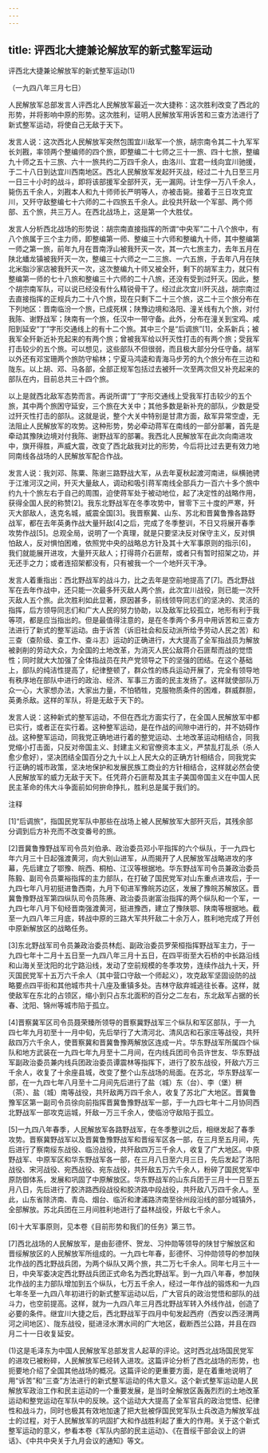 ```yaml
---
---
---
```

title: 评西北大捷兼论解放军的新式整军运动
---



评西北大捷兼论解放军的新式整军运动(1)


（一九四八年三月七日）

人民解放军总部发言人评西北人民解放军最近一次大捷称：这次胜利改变了西北的形势，并将影响中原的形势。这次胜利，证明人民解放军用诉苦和三查方法进行了新式整军运动，将使自己无敌于天下。

发言人说：这次西北人民解放军突然包围宜川敌军一个旅，胡宗南令其二十九军军长刘戡，率领两个整编师的四个旅，即整编二十七师之三十一旅、四十七旅，整编九十师之五十三旅、六十一旅共约二万四千余人，由洛川、宜君一线向宜川驰援，于二十八日到达宜川西南地区。西北人民解放军发起歼灭战，经过二十九日至三月一日三十小时的战斗，即将该部援军全部歼灭，无一漏网。计生俘一万八千余人，毙伤五千余人，刘戡本人和九十师师长严明等人，亦被击毙。接着于三日攻克宜川，又歼守敌整编七十六师的二十四旅五千余人。此役共歼敌一个军部、两个师部、五个旅，共三万人。在西北战场上，这是第一个大胜仗。

发言人分析西北战场的形势说：胡宗南直接指挥的所谓“中央军”二十八个旅中，有八个旅属于三个主力师，即整编第一师、整编三十六师和整编九十师，其中整编第一师之第一旅，前年九月在晋南浮山被我歼灭一次，其一六七旅主力，去年五月在陕北蟠龙镇被我歼灭一次，整编三十六师之一二三旅、一六五旅，于去年八月在陕北米脂沙家店被我歼灭一次，这次整编九十师又被全歼，剩下的胡军主力，就只有整编第一师的七十八旅和整编三十六师的二十八旅，还没有受到过歼灭。因此，整个胡宗南军队，可以说已经没有什么精锐骨干了。经过此次宜川歼灭战，胡宗南过去直接指挥的正规兵力二十八个旅，现在只剩下二十三个旅，这二十三个旅分布在下列地区：晋南临汾一个旅，已成死棋；陕豫边境和洛阳、潼关线有九个旅，对付我陈、谢野战军；陕南有一个旅，任汉中一带守备。此外，分布在潼关到宝鸡、咸阳到延安“丁”字形交通线上的有十二个旅。其中三个是“后调旅”[1]，全系新兵；被我军全歼新近补充起来的有两个旅；曾被我军给以歼灭性打击的有两个旅；受我军打击较少的五个旅。可以想见，这些部队不但很弱，而且极大部分分任守备。胡军以外还有邓宝珊两个旅防守榆林；宁夏马鸿逵和青海马步芳的九个旅分布在三边和陇东。以上胡、邓、马各部，全部正规军包括过去被歼一次至两次但又补充起来的部队在内，目前总共三十四个旅。

以上是就西北敌军态势而言。再说所谓“丁”字形交通线上受我军打击较少的五个旅，其中两个旅困守延安，三个旅在大关中；其他多数是新补充的部队，少数是受过歼灭性打击的部队。这就是说，整个大关中特别是甘肃方面，敌军异常空虚，无法阻止人民解放军的攻势。这种形势，势必牵动蒋军在南线的一部分部署，首先是牵动其豫陕边境对付我陈、谢野战军的部署。我西北人民解放军在此次向南进攻中，旗开得胜，声威大震，改变了西北敌我对比的形势，今后将比过去更有效力地同南线各战场的人民解放军配合作战。

发言人说：我刘邓、陈粟、陈谢三路野战大军，从去年夏秋起渡河南进，纵横驰骋于江淮河汉之间，歼灭大量敌人，调动和吸引蒋军南线全部兵力一百六十多个旅中约九十个旅左右于自己的周围，迫使蒋军处于被动地位，起了决定性的战略作用，获得全国人民的称赞[2]。我东北野战军在冬季攻势中，冒零下三十度的严寒，歼灭大部敌人，迭克名城，威震全国[3]。我晋察冀、山东、苏北和晋冀鲁豫各路野战军，都在去年英勇作战大量歼敌[4]之后，完成了冬季整训，不日又将展开春季攻势作战[5]。总观全局，说明了一个真理，就是只要坚决反对保守主义，反对惧怕敌人，反对惧怕困难，依照党中央的战略总方针及其十大军事原则的指示[6]，我们就能展开进攻，大量歼灭敌人；打得蒋介石匪帮，或者只有暂时招架之功，并无还手之力；或者连招架都没有，只有被我一个一个地歼灭干净。

发言人着重指出：西北野战军的战斗力，比之去年是空前地提高了[7]。西北野战军在去年作战中，还只能一次最多歼灭敌人两个旅，此次宜川战役，则已能一次歼灭敌人五个旅。此次胜利如此显著，原因甚多，前线领导同志们的坚决的、灵活的指挥，后方领导同志们和广大人民的努力协助，以及敌军比较孤立，地形有利于我等项，都是应当指出的。但是最值得注意的，是在冬季两个多月中用诉苦和三查方法进行了新式的整军运动。由于诉苦（诉旧社会和反动派所给予劳动人民之苦）和三查（查阶级、查工作、查斗志）运动的正确进行，大大提高了全军指战员为解放被剥削的劳动大众，为全国的土地改革，为消灭人民公敌蒋介石匪帮而战的觉悟性；同时就大大加强了全体指战员在共产党领导之下的坚强的团结。在这个基础上，部队的纯洁性提高了，纪律整顿了，群众性的练兵运动开展了，完全有领导地有秩序地在部队中进行的政治、经济、军事三方面的民主发扬了。这样就使部队万众一心，大家想办法，大家出力量，不怕牺牲，克服物质条件的困难，群威群胆，英勇杀敌。这样的军队，将是无敌于天下的。

发言人说：这种新式的整军运动，不但在西北方面实行了，在全国人民解放军中都已实行，或者正在实行着。这种整军运动，是在作战的间隙中进行的，并不妨碍作战。这种整军运动，同我党正确地进行着的整党运动、土地改革运动相结合，同我党缩小打击面，只反对帝国主义、封建主义和官僚资本主义，严禁乱打乱杀（杀人愈少愈好），坚决团结全国百分之九十以上人民大众的正确方针相结合，同我党实行正确的城市政策，坚决地保护和发展民族工商业的方针相结合，这样就必然会使人民解放军的威力无敌于天下。任凭蒋介石匪帮及其主子美国帝国主义在中国人民民主革命的伟大斗争面前如何拚命挣扎，胜利总是属于我们的。

注释

[1]“后调旅”，指国民党军队中那些在战场上被人民解放军大部歼灭后，其残余部分调到后方补充而不改变番号的旅。

[2]晋冀鲁豫野战军司令员刘伯承、政治委员邓小平指挥的六个纵队，于一九四七年六月三十日起强渡黄河，向大别山进军，从而揭开了人民解放军战略进攻的序幕，先后建立了鄂豫、皖西、桐柏、江汉等根据地。华东野战军司令员兼政治委员陈毅、副司令员粟裕指挥的主力部队，在打破了国民党军对山东重点进攻后，于一九四七年八月初挺进鲁西南，九月下旬进军豫皖苏边区，发展了豫皖苏解放区。晋冀鲁豫野战军第四纵队司令员陈赓、政治委员谢富治指挥的两个纵队和一个军，一九四七年八月下旬经晋南强渡黄河，挺进豫西，建立了豫陕鄂、陕南等根据地。截至一九四八年三月底，转战中原的三路大军共歼敌二十余万人，胜利地完成了开创中原新解放区的战略任务。

[3]东北野战军司令员兼政治委员林彪、副政治委员罗荣桓指挥野战军主力，于一九四七年十二月十五日至一九四八年三月十五日，在四平街至大石桥的中长路沿线和山海关至沈阳的北宁路沿线，发动了空前规模的冬季攻势，连续作战九十天，歼灭国民党军十五万六千余人（其中营口守敌一个师起义），攻克敌军坚固设防的战略要点四平街和其他城市共十八座及重镇多处。吉林守敌弃城逃往长春。这样，就使敌军在东北的占领区，缩小到只占东北面积的百分之二左右，东北敌军占据的长春、沈阳、锦州等城市陷于孤立。

[4]晋察冀军区司令员聂荣臻所领导的晋察冀野战军三个纵队和军区部队，于一九四七年九月初至十一月中旬，先后举行了大清河北、清风店和石家庄等战役，共歼敌四万六千余人，使晋察冀和晋冀鲁豫两解放区连成一片。华东野战军所属四个纵队和地方武装在一九四七年九月至十二月间，在内线兵团司令员许世友、华东野战军副政治委员兼内线兵团政治委员谭震林等指挥下，进行了胶东战役，歼敌六万三千余人，收复了十余座县城，改变了整个山东战场的局面。在苏北，华东野战军一部，在一九四七年八月至十二月间先后进行了盐（城）东（台）、李（堡）栟（茶）、盐（城）南等战役，共歼敌两万四千余人，收复了苏北广大地区。晋冀鲁豫军区第一副司令员徐向前指挥晋冀鲁豫野战军一部，于一九四七年十二月协同西北野战军一部攻克运城，歼敌一万三千余人，使临汾守敌陷于孤立。



[5]一九四八年春季，人民解放军各路野战军，在冬季整训之后，相继发起了春季攻势。晋察冀野战军以及晋冀鲁豫野战军和晋绥军区各一部，在三月至五月间，先后进行了察南绥东战役、临汾战役，共歼敌四万三千余人，收复了广大地区。中原野战军、中原军区和华东野战军各一部，在三月八日至六月三日，先后发起了洛阳战役、宋河战役、宛西战役、宛东战役，共歼敌五万六千余人，粉碎了国民党军中原防御体系，发展和巩固了中原解放区。华东野战军的山东兵团于三月十一日至五月八日，先后进行了胶济路西段战役和胶济路中段战役，共歼敌八万四千余人。至此，山东省除济南、青岛、烟台、临沂和津浦路济南至徐州段沿线的部分城镇外，全部解放。苏北兵团在三月间胜利地进行了益林战役，歼敌七千余人。

[6]十大军事原则，见本卷《目前形势和我们的任务》第三节。

[7]西北战场的人民解放军，是由彭德怀、贺龙、习仲勋等领导的陕甘宁解放区和晋绥解放区的人民解放军所组成的。一九四七年春，彭德怀、习仲勋领导的参加陕北作战的西北野战兵团，为两个纵队又两个旅，共二万七千余人。同年七月三十一日，中央军委决定西北野战兵团正式命名为西北野战军。到一九四八年春，参加陕北作战的主力部队增加到五个纵队，七万五千余人，经过一年作战的锻炼和一九四七年冬至一九四八年初进行的新式整军运动以后，广大官兵的政治觉悟和部队的战斗力，也空前提高。这样，就为一九四八年三月西北野战军转入外线作战，创造了必要的条件。继宜川大捷之后，西北野战军于四月中旬发起西府（西安以西泾渭两河之间地区）、陇东战役，挺进泾水渭水间的广大地区，截断西兰公路，并且在四月二十一日收复延安。

(1)这是毛泽东为中国人民解放军总部发言人起草的评论。这时西北战场国民党军的进攻已被粉碎，人民解放军已经转入进攻。这篇评论分析了西北战场的形势，也扼要地介绍了全国其他战场的概况。这篇评论的更重要方面，是在着重地说明了用“诉苦”和“三查”方法进行的新式整军运动的伟大意义。这个新式整军运动是人民解放军政治工作和民主运动的一个重要发展，是当时全解放区轰轰烈烈的土地改革运动和整党运动在军队中的反映。这个运动大大提高了全军官兵的政治觉悟、纪律性和战斗力，同时也极其有效地加速了把大批被俘国民党军队士兵改造为解放军战士的过程，对于人民解放军的巩固扩大和作战胜利起了重大的作用。关于这个新式整军运动的意义，参看本卷《军队内部的民主运动》、《在晋绥干部会议上的讲话》、《中共中央关于九月会议的通知》等文。